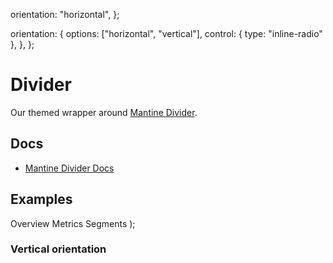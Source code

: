 
  orientation: "horizontal",
};

  orientation: {
    options: ["horizontal", "vertical"],
    control: { type: "inline-radio" },
  },
};

<Meta of={DividerStories} />

# Divider

Our themed wrapper around [Mantine Divider](https://v6.mantine.dev/core/divider/).

## Docs

- [Mantine Divider Docs](https://v6.mantine.dev/core/divider/)

## Examples


  <Group>
    <Text>Overview</Text>
    <Divider {...args} />
    <Text>Metrics</Text>
    <Divider {...args} />
    <Text>Segments</Text>
  </Group>
);


<Canvas>
  <Story of={DividerStories.Default_} />
</Canvas>

### Vertical orientation


<Canvas>
  <Story of={DividerStories.VerticalOrientation} />
</Canvas>
